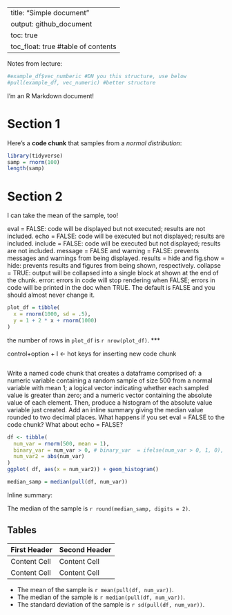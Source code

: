 
---
title: "Simple document"
output: github_document
  toc: true 
  toc_float: true #table of contents 
---

Notes from lecture: 
```r
#example_df$vec_numberic #DN you this structure, use below 
#pull(example_df, vec_numeric) #better structure 
```

I'm an R Markdown document! 

# Section 1

Here's a **code chunk** that samples from 
a _normal distribution_:

```r
library(tidyverse)
samp = rnorm(100)
length(samp)
```

# Section 2

I can take the mean of the sample, too!

eval = FALSE: code will be displayed but not executed; results are not included.
echo = FALSE: code will be executed but not displayed; results are included.
include = FALSE: code will be executed but not displayed; results are not included.
message = FALSE and warning = FALSE: prevents messages and warnings from being displayed.
results = hide and fig.show = hide: prevents results and figures from being shown, respectively.
collapse = TRUE: output will be collapsed into a single block at shown at the end of the chunk.
error: errors in code will stop rendering when FALSE; errors in code will be printed in the doc when TRUE. The default is FALSE and you should almost never change it.

```r
plot_df = tibble(
  x = rnorm(1000, sd = .5),
  y = 1 + 2 * x + rnorm(1000)
)
```

the number of rows in `plot_df` is `r nrow(plot_df)`. ***



control+option + I <- hot keys for inserting new code chunk 
```r

```

Write a named code chunk that creates a dataframe comprised of: a numeric variable containing a random sample of size 500 from a normal variable with mean 1; a logical vector indicating whether each sampled value is greater than zero; and a numeric vector containing the absolute value of each element. Then, produce a histogram of the absolute value variable just created. Add an inline summary giving the median value rounded to two decimal places. What happens if you set eval = FALSE to the code chunk? What about  echo = FALSE?

```r
df <- tibble(
  num_var = rnorm(500, mean = 1), 
  binary_var = num_var > 0, # binary_var  = ifelse(num_var > 0, 1, 0), 
  num_var2 = abs(num_var)
)
ggplot( df, aes(x = num_var2)) + geom_histogram()

median_samp = median(pull(df, num_var))

```

Inline summary: 

The median of the sample is `r round(median_samp, digits = 2)`. 


Tables 
------------------------------------------------------------

First Header  | Second Header
------------- | -------------
Content Cell  | Content Cell
Content Cell  | Content Cell

* The mean of the sample is `r mean(pull(df, num_var))`. 
* The median of the sample is `r median(pull(df, num_var))`.
* The standard deviation of the sample is `r sd(pull(df, num_var))`.
